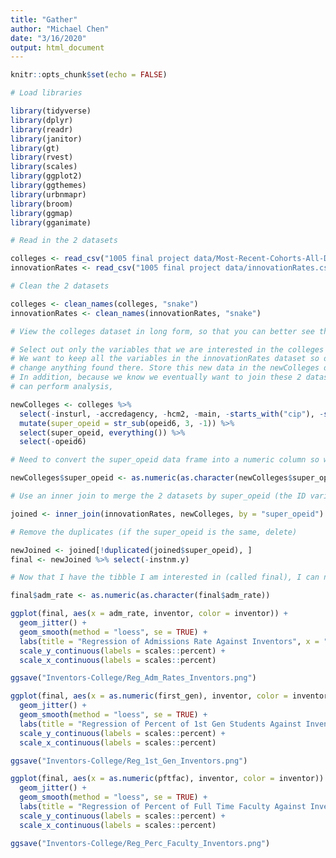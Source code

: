 ```yaml
---
title: "Gather"
author: "Michael Chen"
date: "3/16/2020"
output: html_document
---
```


```r
knitr::opts_chunk$set(echo = FALSE)

# Load libraries

library(tidyverse)
library(dplyr)
library(readr)
library(janitor)
library(gt)
library(rvest)
library(scales)
library(ggplot2)
library(ggthemes)
library(urbnmapr)
library(broom)
library(ggmap)
library(gganimate)
```

```r

# Read in the 2 datasets

colleges <- read_csv("1005 final project data/Most-Recent-Cohorts-All-Data-Elements (1).csv")
innovationRates <- read_csv("1005 final project data/innovationRates.csv")

# Clean the 2 datasets

colleges <- clean_names(colleges, "snake")
innovationRates <- clean_names(innovationRates, "snake")

# View the colleges dataset in long form, so that you can better see the different variables and select only the ones that matter for this project
```

```r

# Select out only the variables that we are interested in the colleges dataset.
# We want to keep all the variables in the innovationRates dataset so don't
# change anything found there. Store this new data in the newColleges dataset.
# In addition, because we know we eventually want to join these 2 datasets so we
# can perform analysis,

newColleges <- colleges %>%
  select(-insturl, -accredagency, -hcm2, -main, -starts_with("cip"), -starts_with("c150"), -starts_with("num"), -starts_with("dep"), -starts_with("ind"), -starts_with("female"), -starts_with("male"), -starts_with("loan"), -starts_with("noloan"), -starts_with("firstgen"), -starts_with("not1stgen"), -starts_with("pell"), -starts_with("nopell"), -starts_with("low_inc"), -starts_with("mid_inc"), -starts_with("hi_inc"), -starts_with("npt4"), -contains("rpy"), -starts_with("count"), -starts_with("mn_earn"), -starts_with("d150"), -starts_with("om"), -starts_with("ret"), -starts_with("pool"), -unitid, -opeid) %>%
  mutate(super_opeid = str_sub(opeid6, 3, -1)) %>%
  select(super_opeid, everything()) %>%
  select(-opeid6)

# Need to convert the super_opeid data frame into a numeric column so we can join the 2 together in both datasets.

newColleges$super_opeid <- as.numeric(as.character(newColleges$super_opeid))

# Use an inner join to merge the 2 datasets by super_opeid (the ID variable for each institution) and keep all the columns in both of the datasets.

joined <- inner_join(innovationRates, newColleges, by = "super_opeid")

# Remove the duplicates (if the super_opeid is the same, delete)

newJoined <- joined[!duplicated(joined$super_opeid), ]
final <- newJoined %>% select(-instnm.y)
```

```r

# Now that I have the tibble I am interested in (called final), I can now create several plots. The first is a regression of admissions rate for each college against the inventors rate.

final$adm_rate <- as.numeric(as.character(final$adm_rate))

ggplot(final, aes(x = adm_rate, inventor, color = inventor)) +
  geom_jitter() +
  geom_smooth(method = "loess", se = TRUE) +
  labs(title = "Regression of Admissions Rate Against Inventors", x = "Admissions Rate", y = "Percentage of Students That Are Inventors", caption = "Data Source: Opportunity Insights and College Scorecard Project") +
  scale_y_continuous(labels = scales::percent) +
  scale_x_continuous(labels = scales::percent)

ggsave("Inventors-College/Reg_Adm_Rates_Inventors.png")
```

```r
ggplot(final, aes(x = as.numeric(first_gen), inventor, color = inventor)) +
  geom_jitter() +
  geom_smooth(method = "loess", se = TRUE) +
  labs(title = "Regression of Percent of 1st Gen Students Against Inventors", x = "Share of 1st Gen", y = "Percentage of Students That Are Inventors", caption = "Data Source: Opportunity Insights and College Scorecard Project") +
  scale_y_continuous(labels = scales::percent) +
  scale_x_continuous(labels = scales::percent)

ggsave("Inventors-College/Reg_1st_Gen_Inventors.png")
```

```r
ggplot(final, aes(x = as.numeric(pftfac), inventor, color = inventor)) +
  geom_jitter() +
  geom_smooth(method = "loess", se = TRUE) +
  labs(title = "Regression of Percent of Full Time Faculty Against Inventors", x = "Percent of Full Time Faculty", y = "Percentage of Students That Are Inventors", caption = "Data Source: Opportunity Insights and College Scorecard Project") +
  scale_y_continuous(labels = scales::percent) +
  scale_x_continuous(labels = scales::percent)

ggsave("Inventors-College/Reg_Perc_Faculty_Inventors.png")
```
